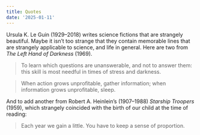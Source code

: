 ```yaml
---
title: Quotes
date: '2025-01-11'
---
```


Ursula K. Le Guin (1929--2018) writes science fictions that are strangely beautiful. Maybe it isn't too strange that they contain memorable lines that are strangely applicable to science, and life in general. Here are two from *The Left Hand of Darkness* (1969).

> To learn which questions are unanswerable, and not to answer them: this skill is most needful in times of stress and darkness.

> When action grows unprofitable, gather information; when information grows unprofitable, sleep.

And to add another from Robert A. Heinlein's (1907--1988) *Starship Troopers* (1959), which strangely coincided with the birth of our child at the time of reading:

> Each year we gain a little. You have to keep a sense of proportion.